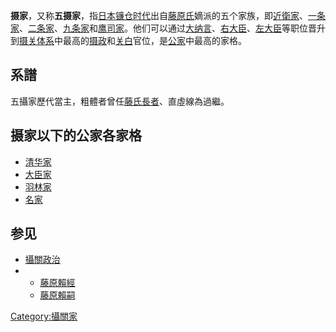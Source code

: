 {{unreferenced|time=2017-05-16T05:21:05+00:00}}
{{japanese|japanese=摂家|kana=せっけ|romaji=Sekke}}
'''摄家'''，又称'''五摄家'''，指[[日本|日本]][[镰仓时代|镰仓时代]]出自[[藤原氏|藤原氏]]嫡派的五个家族，即[[近衛家|近衛家]]、[[一条家|一条家]]、[[二条家|二条家]]、[[九条家|九条家]]和[[鹰司家|鹰司家]]。他们可以通过[[大纳言|大纳言]]、[[右大臣|右大臣]]、[[左大臣|左大臣]]等职位晋升到[[摄关体系|摄关体系]]中最高的[[摄政|摄政]]和[[关白|关白]]官位，是[[公家|公家]]中最高的家格。

==系譜==
五攝家歷代當主，粗體者曾任[[藤氏長者|藤氏長者]]、直虛線為過繼。
{{chart/start|style="font-size:100%"}}
{{chart |border=0| 01 ||||| 01='''[[藤原忠通|藤原忠通]]'''<br />1097-1164<br />}}
{{chart |border=0| |)|-|-|-|-|-|-|-|-|.}}
{{chart |border=0|01| | | | | | |02| 01='''[[近衛基實|<font color=E6B800>近衛基實</font>]]'''<sup>1</sup><br />1143-1166|02='''[[九條兼實|<font color=B8860B>九條兼實</font>]]'''<sup>1</sup><br />1149-1207}}
{{chart |border=0| |!| | | | | | | | |!|}}
{{chart |border=0|01| | | | | | |02| 01='''[[近衛基通|<font color=E6B800>近衛基通</font>]]'''<sup>2</sup><br />1160-1233|02='''[[九條良經|<font color=B8860B>九條良經</font>]]'''<sup>2</sup><br />1169-1206}}
{{chart |border=0| |!| | | | | | | | |!|}}
{{chart |border=0|01| | | | | | |02|| 01='''[[近衛家實|<font color=E6B800>近衛家實</font>]]'''<sup>3</sup><br />1179-1242|02='''[[九條道家|<font color=B8860B>九條道家</font>]]'''<sup>3</sup><br />1193-1252}}
{{chart |border=0| |)|-|-|-|-|-|.| | |)|-|-|-|-|-|v|-|-|-|-|-|-|-|-|-|-|-|.|}}
{{chart |border=0|01| | | |02|03| | | |04| | | | | | | | | |05|01='''[[近衛兼經|<font color=E6B800>近衛兼經</font>]]'''<sup>4</sup><br />1210-1259|02='''[[鷹司兼平|<font color=228B22>鷹司兼平</font>]]'''<sup>1</sup><br />1228-1294|03='''[[九條教實|<font color=B8860B>九條教實</font>]]'''<sup>4</sup><br />1210-1235|04='''[[二條良實|<font color=F28500>二條良實</font>]]'''<sup>1</sup><br />1216-1271|05='''[[一條實經|<font color=20B2AA>一條實經</font>]]'''<sup>1</sup><br />1223-1284}}
{{chart |border=0| |!| | | | | |!| | |!| | | | | |!| | | | | | | | | | | |!|}}
{{chart |border=0|01| | | |02|03| | | |04| | | | | | | | | |05|01='''[[近衛基平|<font color=E6B800>近衛基平</font>]]'''<sup>5</sup><br />1246-1268|02='''[[鷹司基忠|<font color=228B22>鷹司基忠</font>]]'''<sup>2</sup><br />1247-1313|03='''[[九條忠家|<font color=B8860B>九條忠家</font>]]'''<sup>5</sup><br />1229-1275|04='''[[二條師忠|<font color=F28500>二條師忠</font>]]'''<sup>2</sup><br />1254-1341|05='''[[一條家經|<font color=20B2AA>一條家經</font>]]'''<sup>2</sup><br />1248-1294}}
{{chart |border=0| |!| | | | | |:| | |!| | | | | |:| | | | | | | | | | | |!|}}
{{chart |border=0|01| | | |02|03| | | |04| | | | | | | | | |05| 01='''[[近衛家基|<font color=E6B800>近衛家基</font>]]'''<sup>6</sup><br />1261-1296|02='''[[鷹司兼忠|<font color=228B22>鷹司兼忠</font>]]'''<sup>3</sup><br />1262-1301|03='''[[九條忠教|<font color=B8860B>九條忠教</font>]]'''<sup>6</sup><br />1248-1332|04='''[[二條兼基|<font color=F28500>二條兼基</font>]]'''<sup>3</sup><br />1267-1334|05=[[一條內實|<font color=20B2AA>一條內實</font>]]<sup>3</sup><br />1276-1305}}
{{chart |border=0| |)|-|-|.| | |:| | |!| | | | | |!| | | | | | | | | | | |!|}}
{{chart |border=0|01|02|03|04| | | |05| | | | | | | | | |06| 01='''[[近衛家平|<font color=E6B800>近衛家平</font>]]'''<sup>7</sup><br />1282-1324|02=[[近衛經平|<font color=E6B800>近衛經平</font>]]<sup>9</sup><br />1287-1318|03='''[[鷹司冬平|<font color=228B22>鷹司冬平</font>]]'''<sup>4</sup><br />1275-1327|04='''[[九條師教|<font color=B8860B>九條師教</font>]]'''<sup>7</sup><br />1273-1320|05='''[[二條道平|<font color=F28500>二條道平</font>]]'''<sup>4</sup><br />1287-1335|06='''[[一條內經|<font color=20B2AA>一條內經</font>]]'''<sup>4</sup><br />1291-1325}}
{{chart |border=0| |!| | |!| | |:| | |:| | | | | |!| | | | | | | | | | | |!|}}
{{chart |border=0|01|02|03|04| | | |05| | | | | | | | | |06|01='''[[近衛經忠|<font color=E6B800>近衛經忠</font>]]'''<sup>8</sup><br />1302-1352|02='''[[近衛基嗣|<font color=E6B800>近衛基嗣</font>]]'''<br />1305-1354|03='''[[鷹司冬教|<font color=228B22>鷹司冬教</font>]]'''<sup>5</sup><br />1305-1337|04='''[[九條房實|<font color=B8860B>九條房實</font>]]'''<sup>8</sup><br />1290-1327|05='''[[二條良基|<font color=F28500>二條良基</font>]]'''<sup>5</sup><br />1320-1388|06='''[[一條經通|<font color=20B2AA>一條經通</font>]]'''<sup>5</sup><br />1317-1365}}
{{chart |border=0| | | | |!| | |:| | |:| | | | | |)|-|-|.| | | | | | | | |f|~|~|7|}}
{{chart |border=0| | | |01|02|03| | | |04|05| | | | | | |06|07|01='''[[近衛道嗣|<font color=E6B800>近衛道嗣</font>]]'''<sup>10</sup><br />1333-1387|02='''[[鷹司師平|<font color=228B22>鷹司師平</font>]]'''<sup>6</sup><br />1311-1353|03='''[[九條道教|<font color=B8860B>九條道教</font>]]'''<sup>9</sup><br />1315-1349|04='''[[二條師良|<font color=F28500>二條師良</font>]]'''<sup>6</sup><br />1345-1382|05='''[[二條師嗣|<font color=F28500>二條師嗣</font>]]'''<sup>7</sup><br />1356-1400|06=[[一條房經|<font color=20B2AA>一條房經</font>]]<sup>6</sup><br />1347-1366|07='''[[一條經嗣|<font color=20B2AA>一條經嗣</font>]]'''<sup>7</sup><br />1358-1418}}
{{chart |border=0| | | | |!| | |!| | |:| | | | | | | | |!| | | | | | | | | | | |!|}}
{{chart |border=0| | | |01|02|03| | | | | | |04| | | | | | | | | |05| 01='''[[近衛兼嗣|<font color=E6B800>近衛兼嗣</font>]]'''<sup>11</sup><br />1360-1388|02='''[[鷹司冬通|<font color=228B22>鷹司冬通</font>]]'''<sup>7</sup><br />1331-1386|03='''[[九條經教|<font color=B8860B>九條經教</font>]]'''<sup>10</sup><br />1331-1400|04='''[[二條滿基|<font color=F28500>二條滿基</font>]]'''<sup>8</sup><br />1383-1411|05='''[[一條兼良|<font color=20B2AA>一條兼良</font>]]'''<sup>8</sup><br />1402-1481}}
{{chart |border=0| | | | |!| | |!| | |!| | | | | | | | |:| | | | | | | | | | | |!|}}
{{chart |border=0| | | |01|02|03| | | | | | |04| | | | | | | | | |05| 01='''[[近衛忠嗣|<font color=E6B800>近衛忠嗣</font>]]'''<sup>12</sup><br />1383-1454|02=[[鷹司冬家|<font color=228B22>鷹司冬家</font>]]<sup>8</sup><br />1367-1428|03='''[[九條忠基|<font color=B8860B>九條忠基</font>]]'''<sup>11</sup><br />1345-1398|04='''[[二條持基|<font color=F28500>二條持基</font>]]'''<sup>9</sup><br />1390-1445|05='''[[一條教房|<font color=20B2AA>一條教房</font>]]'''<sup>9</sup><br />1423-1480}}
{{chart |border=0| | | | |!| | |!| | |:| | | | | | | | |!| | | | | | | | | | | |:|}}
{{chart |border=0| | | |01|02|03| | | | | | |04| | | | | | | | | |05|01='''[[近衛房嗣|<font color=E6B800>近衛房嗣</font>]]'''<sup>13</sup><br />1402-1488|02='''[[鷹司房平|<font color=228B22>鷹司房平</font>]]'''<sup>9</sup><br />1408-1472|03='''[[九條滿家|<font color=B8860B>九條滿家</font>]]'''<sup>12</sup><br />1394-1449|04='''[[二條持通|<font color=F28500>二條持通</font>]]'''<sup>10</sup><br />1416-1493|05='''[[一條冬良|<font color=20B2AA>一條冬良</font>]]'''<sup>10</sup><br />1464-1514}}
{{chart |border=0| | | | |!| | |!| | |)|-|-|.| | | | | |!| | | | | | | | | | | |:|}}
{{chart |border=0| | | |01|02|03|04| | | |05| | | | | | | | | |06| 01='''[[近衛政家|<font color=E6B800>近衛政家</font>]]'''<sup>14</sup><br />1444-1505|02='''[[鷹司政平|<font color=228B22>鷹司政平</font>]]'''<sup>10</sup><br />1445-1517|03='''[[九條政忠|<font color=B8860B>九條政忠</font>]]'''<sup>13</sup><br />1440-1488|04='''[[九條政基|<font color=B8860B>九條政基</font>]]'''<sup>14</sup><br />1445-1516|05='''[[二條政嗣|<font color=F28500>二條政嗣</font>]]'''<sup>11</sup><br />1443-1480|06='''[[一條房通|<font color=20B2AA>一條房通</font>]]'''<sup>11</sup><br />1509-1556}}
{{chart |border=0| | | | |!| | |!| | | | | |!| | | | | |!| | | | | | | | |,|-|-|(|}}
{{chart |border=0| | | |01|02| | | |03| | | |04| | | | | | |05|06| 01='''[[近衛尚通|<font color=E6B800>近衛尚通</font>]]'''<sup>15</sup><br />1472-1544|02='''[[鷹司兼輔|<font color=228B22>鷹司兼輔</font>]]'''<sup>11</sup><br />1480-1552|03='''[[九條尚經|<font color=B8860B>九條尚經</font>]]'''<sup>15</sup><br />1469-1530|04='''[[二條尚基|<font color=F28500>二條尚基</font>]]'''<sup>12</sup><br />1471-1497|05='''[[一條兼冬|<font color=20B2AA>一條兼冬</font>]]'''<sup>12</sup><br />1529-1554|06='''[[一條內基|<font color=20B2AA>一條內基</font>]]'''<sup>13</sup><br />1548-1611}}
{{chart |border=0| | | | |!| | |!| | | | | |!| | | | | |!| | | | | | | | | | | |:|}}
{{chart |border=0| | | |01|02| | | |03| | | |04| | | | | | | | | |05| 01='''[[近衛稙家|<font color=E6B800>近衛稙家</font>]]'''<sup>16</sup><br />1502-1566|02='''[[鷹司忠冬|<font color=228B22>鷹司忠冬</font>]]'''<sup>12</sup><br />1509-1546|03='''[[九條稙通|<font color=B8860B>九條稙通</font>]]'''<sup>16</sup><br />1507-1594|04='''[[二條尹房|<font color=F28500>二條尹房</font>]]'''<sup>13</sup><br />1496-1551|05='''[[一條昭良|<font color=20B2AA>一條昭良</font>]]'''<sup>14</sup><br />1605-1672}}
{{chart |border=0| | | | |!| | | | | | | | |:| | | | | |!| | | | | | | | | | | |!|}}
{{chart |border=0| | | |01| | | | | | |02| | | |03| | | | | | | | | |04| 01='''[[近衛前久|<font color=E6B800>近衛前久</font>]]'''<sup>17</sup><br />1536-1612|02='''[[九條兼孝|<font color=B8860B>九條兼孝</font>]]'''<sup>17</sup><br />1553-1636|03='''[[二條晴良|<font color=F28500>二條晴良</font>]]'''<sup>14</sup><br />1526-1579|04=[[一條教輔|<font color=20B2AA>一條教輔</font>]]<sup>15</sup><br />1633-1707}}
{{chart |border=0| | | | |!| | | | | | | | |!| | | | | |)|-|-|.| | | | | | | | |!|}}
{{chart |border=0| | | |01| | | | | | |02| | | |03|04|P|05| | |06|01='''[[近衛信尹|<font color=E6B800>近衛信尹</font>]]'''<sup>18</sup><br />1565-1614|02='''[[九條幸家|<font color=B8860B>九條幸家</font>]]'''<sup>18</sup><br />1586-1665|03='''[[二條昭實|<font color=F28500>二條昭實</font>]]'''<sup>15</sup><br />1556-1619|04='''[[鷹司信房|<font color=228B22>鷹司信房</font>]]'''<sup>13</sup><br />1565-1658|05=''1579年<br />鷹司家再興''|06='''[[一條冬經|<font color=20B2AA>一條冬經</font>]]'''<sup>16</sup><br />1652-1705}}
{{chart |border=0| | | | |:| | | | | | | | |!| | | | | |:| | |!| | | | | | | | |:|}}
{{chart |border=0| | | |01| | | | | | |02| | | |03|04| | | | | | |05| 01='''[[近衛信尋|<font color=E6B800>近衛信尋</font>]]'''<sup>19</sup><br />1599-1649|02='''[[九條道房|<font color=B8860B>九條道房</font>]]'''<sup>19</sup><br />1609-1647|03='''[[二條康道|<font color=F28500>二條康道</font>]]'''<sup>16</sup><br />1607-1666|04='''[[鷹司信尚|<font color=228B22>鷹司信尚</font>]]'''<sup>14</sup><br />1590-1621|05='''[[一條兼香|<font color=20B2AA>一條兼香</font>]]'''<sup>17</sup><br />1693-1751}}
{{chart |border=0| | | | |!| | | | | | | | |:| | | | | |!| | |!| | | | | | | | |!|}}
{{chart |border=0| | | |01| | | | | | |02| | | |03|04| | | | | | |05| 01='''[[近衛尚嗣|<font color=E6B800>近衛尚嗣</font>]]'''<sup>20</sup><br />1622-1653|02=[[九條兼晴|<font color=B8860B>九條兼晴</font>]]<sup>20</sup><br />1641-1677|03='''[[二條光平|<font color=F28500>二條光平</font>]]'''<sup>17</sup><br />1625-1682|04=[[鷹司教平|<font color=228B22>鷹司教平</font>]]<sup>15</sup><br />1609-1668|05='''[[一條道香|<font color=20B2AA>一條道香</font>]]'''<sup>18</sup><br />1722-1769}}
{{chart |border=0| | | | |!| | | | | | | | |!| | | | | |:| | |!| | | | | | | | |!|}}
{{chart |border=0| | | |01| | | | | | |02| | | |03|04| | | | | | |05| 01='''[[近衛基熙|<font color=E6B800>近衛基熙</font>]]'''<sup>21</sup><br />1648-1722|02='''[[九條輔實|<font color=B8860B>九條輔實</font>]]'''<sup>21</sup><br />1669-1730|03='''[[二條綱平|<font color=F28500>二條綱平</font>]]'''<sup>18</sup><br />1672-1732|04='''[[鷹司房輔|<font color=228B22>鷹司房輔</font>]]'''<sup>16</sup><br />1637-1700|05='''[[一條輝良|<font color=20B2AA>一條輝良</font>]]'''<sup>19</sup><br />1756-1795}}
{{chart |border=0| | | | |!| | | | | |,|-|-|(| | | | | |!| | |!| | | | | | | | |!|}}
{{chart |border=0| | | |01| | | |06|02| | | |03|04| | | | | | |05|| 01='''[[近衛家熙|<font color=E6B800>近衛家熙</font>]]'''<sup>22</sup><br />1667-1736|02='''[[九條尚實|<font color=B8860B>九條尚實</font>]]'''<sup>25</sup><br />1717-1787|03='''[[二條吉忠|<font color=F28500>二條吉忠</font>]]'''<sup>19</sup><br />1689-1737|04='''[[鷹司兼熙|<font color=228B22>鷹司兼熙</font>]]'''<sup>17</sup><br />1660-1735|05='''[[一條忠良|<font color=20B2AA>一條忠良</font>]]'''<sup>20</sup><br />1774-1837|06=[[九條師孝|<font color=B8860B>九條師孝</font>]]<sup>22</sup><br />1688-1713}}
{{chart |border=0| | | | |!| | | | | |:| | |!| | | | | |!| | |:| | | | | | | | |!|}}
{{chart |border=0| | | |01| | | |06|02| | | |03|04| | | | | | |05|| 01='''[[近衛家久|<font color=E6B800>近衛家久</font>]]'''<sup>23</sup><br />1687-1737|02=[[九條道前|<font color=B8860B>九條道前</font>]]<sup>26</sup><br />1746-1770|03=[[二條宗熙|<font color=F28500>二條宗熙</font>]]<sup>20</sup><br />1718-1738|04=[[鷹司房熙|<font color=228B22>鷹司房熙</font>]]<sup>18</sup><br />1710-1730|05=[[一條實通|<font color=20B2AA>一條實通</font>]]<sup>21</sup><br />1788-1805|06=[[九條幸教|<font color=B8860B>九條幸教</font>]]<sup>23</sup><br />1700-1728}}
{{chart |border=0| | | | |!| | | | | |!| | |!| | | | | |:| | |D|~|~|7| | | | | |:|}}
{{chart |border=0| | | |01| | | |06|02| | | |03|04|07| | | |05| 01='''[[近衛內前|<font color=E6B800>近衛內前</font>]]'''<sup>24</sup><br />1728-1785|07=[[鷹司基輝|<font color=228B22>鷹司基輝</font>]]<sup>20</sup><br />1727-1743|02=[[九條輔家|<font color=B8860B>九條輔家</font>]]<sup>27</sup><br />1769-1785|03=[[二條宗基|<font color=F28500>二條宗基</font>]]<sup>21</sup><br />1727-1754|04=[[鷹司尚輔|<font color=228B22>鷹司尚輔</font>]]<sup>19</sup><br />1726-1733|05=[[一條忠香|<font color=20B2AA>一條忠香</font>]]<sup>22</sup><br />1812-1863|06=[[九條稙基|<font color=B8860B>九條稙基</font>]]<sup>24</sup><br />1725-1743}}
{{chart |border=0| | | | |!| | | | | | | | |:| | |,|-|-|(| | | | | |:| | | | | |!|}}
{{chart |border=0| | | |01| | | | | | |02|06|03| | ||04| | | |05|| 01=[[近衛經熙|<font color=E6B800>近衛經熙</font>]]<sup>25</sup><br />1761-1799|02=[[九條輔嗣|<font color=B8860B>九條輔嗣</font>]]<sup>28</sup><br />1784-1807|03=[[二條治孝|<font color=F28500>二條治孝</font>]]<sup>23</sup><br />1754-1826|04='''[[鷹司輔平|<font color=228B22>鷹司輔平</font>]]'''<sup>21</sup><br />1739-1813|05=[[一條實良|<font color=20B2AA>一條實良</font>]]<sup>23</sup><br />1835-1868|06=[[二條重良|<font color=F28500>二條重良</font>]]<sup>22</sup><br />1751-1768}}
{{chart |border=0| | | | |!| | | | | | | | |:| | |,|-|-|(| | | | | |!| | |F|~|~|C|}}
{{chart |border=0| | | |01| | | | | | |02|06|03| | ||04|07|05|| 01=[[近衛基前|<font color=E6B800>近衛基前</font>]]<sup>26</sup><br />1783-1820|02='''[[九條尚忠|<font color=B8860B>九條尚忠</font>]]'''<sup>29</sup><br />1798-1871|03=[[二條齊信|<font color=F28500>二條齊信</font>]]<sup>25</sup><br />1788-1848|04='''[[鷹司政熙|<font color=228B22>鷹司政熙</font>]]'''<sup>22</sup><br />1761-1841|05=[[一條實輝|<font color=20B2AA>一條實輝</font>]]<sup>25</sup><br />1866-1924|06=[[二條齊通|<font color=F28500>二條齊通</font>]]<sup>24</sup><br />1781-1798|07=[[一條忠貞|<font color=20B2AA>一條忠貞</font>]]<sup>24</sup><br />1862-?}}
{{chart |border=0| | | | |!| | | | | | | | |:| | | | | |!| | | | | |!| | | | | |:|}}
{{chart |border=0| | | |01| | | | | | |02| | | |03| | | |04 | | | |05| 01='''[[近衛忠熙|<font color=E6B800>近衛忠熙</font>]]'''<sup>27</sup><br />1808-1898|02=[[九條幸經|<font color=B8860B>九條幸經</font>]]<sup>30</sup><br />1823-1859|03='''[[二條齊敬|<font color=F28500>二條齊敬</font>]]'''<sup>26</sup><br />1816-1878|04='''[[鷹司政通|<font color=228B22>鷹司政通</font>]]'''<sup>23</sup><br />1789-1868|05=[[一條實孝|<font color=20B2AA>一條實孝</font>]]<sup>26</sup><br />1880-1959}}
{{chart |border=0| | | | |!| | | | | | | | |:| | | | | |:| | | | | |!| | | | | |!|}}
{{chart |border=0| | | |01| | | | | | |02| | | |03| | | |04 | | | |05|| 01=[[近衛忠房|<font color=E6B800>近衛忠房</font>]]<sup>28</sup><br />1838-1873|02='''[[九條道孝|<font color=B8860B>九條道孝</font>]]'''<sup>31</sup><br />1839-1906|03=[[二條基弘|<font color=F28500>二條基弘</font>]]<sup>27</sup><br />1859-1928|04='''[[鷹司輔熙|<font color=228B22>鷹司輔熙</font>]]'''<sup>24</sup><br />1807-1878|05=[[一條實文|<font color=20B2AA>一條實文</font>]]<sup>27</sup><br />1917-1985}}
{{chart |border=0| | | | |!| | | | | | | | |!| | | | | |!| | | | | |:| | | | | |!|}}
{{chart |border=0| | | |01| | | | | | |02| | | |03| | | |04 | | | |05| 01=[[近衛篤麿|<font color=E6B800>近衛篤麿</font>]]<sup>29</sup><br />1863-1904|02=[[九條道實|<font color=B8860B>九條道實</font>]]<sup>32</sup><br />1870-1933|03=[[二條厚基|<font color=F28500>二條厚基</font>]]<sup>28</sup><br />1883-1927|04=[[鷹司熙通|<font color=228B22>鷹司熙通</font>]]<sup>25</sup><br />1855-1918|05=[[一條實昭|<font color=20B2AA>一條實昭</font>]]<sup>28</sup><br />1945-}}
{{chart |border=0| | | | |!| | | | | | | | |!| | | | | |:| | | | | |!|}}
{{chart |border=0| | | |01| | | | | | |02| | | |03| | | |04 || 01=[[近衛文麿|<font color=E6B800>近衛文麿</font>]]<sup>30</sup><br />1891-1945|02=[[九條道秀|<font color=B8860B>九條道秀</font>]]<sup>33</sup><br />1895-1961|03=[[二條弼基|<font color=F28500>二條弼基</font>]]<sup>29</sup><br />1910-1985|04=[[鷹司信輔|<font color=228B22>鷹司信輔</font>]]<sup>26</sup><br />1889-1959}}
{{chart |border=0| | | | |!| | | | | | | | |!| | | | | |!| | | | | |!|}}
{{chart |border=0| | | |01| | | | | | |02| | | |03| | | |04 |01=[[近衛文隆|<font color=E6B800>近衛文隆</font>]]<sup>31</sup><br />1915-1956|02=[[九條道弘|<font color=B8860B>九條道弘</font>]]<sup>34</sup><br />1933-2017|03=[[二條基敬|<font color=F28500>二條基敬</font>]]<sup>30</sup><br />1944-|04=[[鷹司平通|<font color=228B22>鷹司平通</font>]]<sup>27</sup><br />1923-1966}}
{{chart |border=0| | | | |:| | | | | | | | |!| | | | | | | | | | | |:|}}
{{chart |border=0| | | |01| | | | | | |02| | | | | | | | | |04 || 01=[[近衛忠煇|<font color=E6B800>近衛忠煇</font>]]<sup>32</sup><br />1939-|02=[[九條道成|<font color=B8860B>九條道成</font>]]<sup>35</sup><br />1969-|04=[[鷹司尚武|<font color=228B22>鷹司尚武</font>]]<sup>28</sup><br />1945-}}
{{chart/end}}


==摄家以下的公家各家格==
*[[清华家|清华家]]
*[[大臣家|大臣家]]
*[[羽林家|羽林家]]
*[[名家|名家]]

==参见==
*[[攝關政治|攝關政治]]
*{{link-ja|摄家将军|摂家将軍}}
**[[藤原賴經|藤原賴經]]
**[[藤原賴嗣|藤原賴嗣]]

{{japan-hist-stub}}
[[Category:攝關家|Category:攝關家]]

{{公家家格}}